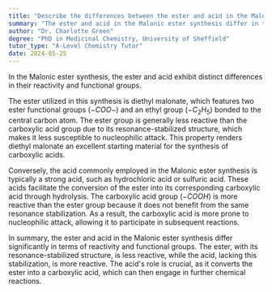 ```yaml
---
title: "Describe the differences between the ester and acid in the Malonic ester synthesis"
summary: "The ester and acid in the Malonic ester synthesis differ in their reactivity and functional groups."
author: "Dr. Charlotte Green"
degree: "PhD in Medicinal Chemistry, University of Sheffield"
tutor_type: "A-Level Chemistry Tutor"
date: 2024-05-25
---
```


In the Malonic ester synthesis, the ester and acid exhibit distinct differences in their reactivity and functional groups.

The ester utilized in this synthesis is diethyl malonate, which features two ester functional groups ($-COO-$) and an ethyl group ($-C_2H_5$) bonded to the central carbon atom. The ester group is generally less reactive than the carboxylic acid group due to its resonance-stabilized structure, which makes it less susceptible to nucleophilic attack. This property renders diethyl malonate an excellent starting material for the synthesis of carboxylic acids.

Conversely, the acid commonly employed in the Malonic ester synthesis is typically a strong acid, such as hydrochloric acid or sulfuric acid. These acids facilitate the conversion of the ester into its corresponding carboxylic acid through hydrolysis. The carboxylic acid group ($-COOH$) is more reactive than the ester group because it does not benefit from the same resonance stabilization. As a result, the carboxylic acid is more prone to nucleophilic attack, allowing it to participate in subsequent reactions.

In summary, the ester and acid in the Malonic ester synthesis differ significantly in terms of reactivity and functional groups. The ester, with its resonance-stabilized structure, is less reactive, while the acid, lacking this stabilization, is more reactive. The acid's role is crucial, as it converts the ester into a carboxylic acid, which can then engage in further chemical reactions.
    